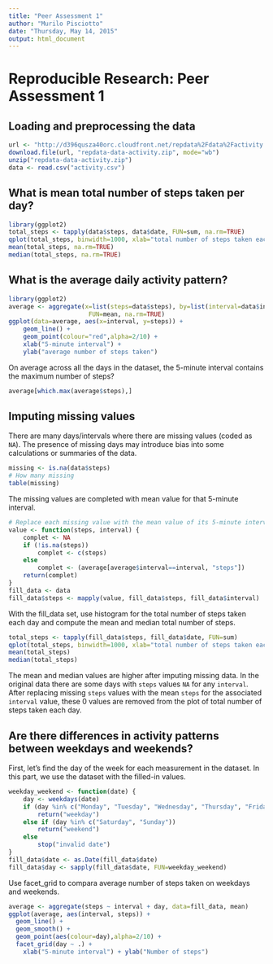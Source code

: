 ```yaml
---
title: "Peer Assessment 1"
author: "Murilo Pisciotto"
date: "Thursday, May 14, 2015"
output: html_document
---
```

# Reproducible Research: Peer Assessment 1

## Loading and preprocessing the data
```r
url <- "http://d396qusza40orc.cloudfront.net/repdata%2Fdata%2Factivity.zip"
download.file(url, "repdata-data-activity.zip", mode="wb")
unzip("repdata-data-activity.zip")
data <- read.csv("activity.csv")
```
## What is mean total number of steps taken per day?
```r
library(ggplot2)
total_steps <- tapply(data$steps, data$date, FUN=sum, na.rm=TRUE)
qplot(total_steps, binwidth=1000, xlab="total number of steps taken each day")
mean(total_steps, na.rm=TRUE)
median(total_steps, na.rm=TRUE)
```
## What is the average daily activity pattern?
```r
library(ggplot2)
average <- aggregate(x=list(steps=data$steps), by=list(interval=data$interval),
                      FUN=mean, na.rm=TRUE)
ggplot(data=average, aes(x=interval, y=steps)) +
    geom_line() +
    geom_point(colour="red",alpha=2/10) +
    xlab("5-minute interval") +
    ylab("average number of steps taken")
```
On average across all the days in the dataset, the 5-minute interval contains
the maximum number of steps?
```r
average[which.max(average$steps),]
```
## Imputing missing values

There are many days/intervals where there are missing values (coded as `NA`). The presence of missing days may introduce bias into some calculations or summaries of the data.

```r
missing <- is.na(data$steps)
# How many missing
table(missing)
```
The missing values are completed with mean value for that 5-minute
interval.

```r
# Replace each missing value with the mean value of its 5-minute interval
value <- function(steps, interval) {
    complet <- NA
    if (!is.na(steps))
        complet <- c(steps)
    else
        complet <- (average[average$interval==interval, "steps"])
    return(complet)
}
fill_data <- data
fill_data$steps <- mapply(value, fill_data$steps, fill_data$interval)
```
With the fill_data set, use histogram for the total number of steps taken each day and compute the mean and median total number of steps.

```r
total_steps <- tapply(fill_data$steps, fill_data$date, FUN=sum)
qplot(total_steps, binwidth=1000, xlab="total number of steps taken each day")
mean(total_steps)
median(total_steps)
```
The mean and median values are higher after imputing missing data. In the original data
there are some days with `steps` values `NA` for 
any `interval`. After replacing missing `steps` values with the mean `steps`
for the associated `interval` value, these 0 values are removed from the plot
of total number of steps taken each day.

## Are there differences in activity patterns between weekdays and weekends?
First, let's find the day of the week for each measurement in the dataset. In
this part, we use the dataset with the filled-in values.

```r
weekday_weekend <- function(date) {
    day <- weekdays(date)
    if (day %in% c("Monday", "Tuesday", "Wednesday", "Thursday", "Friday"))
        return("weekday")
    else if (day %in% c("Saturday", "Sunday"))
        return("weekend")
    else
        stop("invalid date")
}
fill_data$date <- as.Date(fill_data$date)
fill_data$day <- sapply(fill_data$date, FUN=weekday_weekend)
```
Use facet_grid to compara average number of steps taken
on weekdays and weekends.
```r
average <- aggregate(steps ~ interval + day, data=fill_data, mean)
ggplot(average, aes(interval, steps)) +
  geom_line() +
  geom_smooth() +
  geom_point(aes(colour=day),alpha=2/10) +
  facet_grid(day ~ .) +
    xlab("5-minute interval") + ylab("Number of steps")
```
